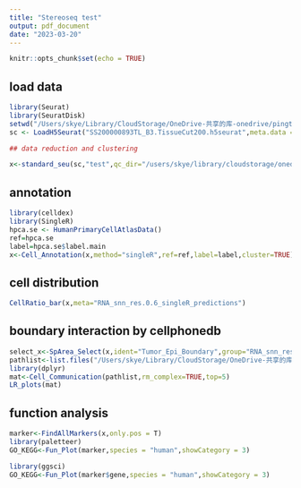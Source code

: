```yaml
---
title: "Stereoseq test"
output: pdf_document
date: "2023-03-20"
---
```


```r
knitr::opts_chunk$set(echo = TRUE)
```

## load data

```r
library(Seurat)
library(SeuratDisk)
setwd("/Users/skye/Library/CloudStorage/OneDrive-共享的库-onedrive/pingtai/work_project/华大空转/数据/WZB/out_test/bin200")
sc <- LoadH5Seurat("SS200000893TL_B3.TissueCut200.h5seurat",meta.data = T,misc=F)

## data reduction and clustering

x<-standard_seu(sc,"test",qc_dir="/users/skye/library/cloudstorage/onedrive-共享的库-onedrive/pingtai/work_project/华大空转/数据/wzb/out_test",spatial_dir=null)
```

## annotation

```r
library(celldex)
library(SingleR)
hpca.se <- HumanPrimaryCellAtlasData()
ref=hpca.se
label=hpca.se$label.main
x<-Cell_Annotation(x,method="singleR",ref=ref,label=label,cluster=TRUE)
```

## cell distribution

```r
CellRatio_bar(x,meta="RNA_snn_res.0.6_singleR_predictions")
```

## boundary interaction by cellphonedb

```r
select_x<-SpArea_Select(x,ident="Tumor_Epi_Boundary",group="RNA_snn_res.0.4_singleR_predictions",interestsID=c("Neurons","Smooth_muscle_cells"),spatial10x=FALSE,saveCPDB_dir="/Users/skye/Library/CloudStorage/OneDrive-共享的库-onedrive/pingtai/work_project/华大空转/数据/WZB/out_test/")
pathlist<-list.files("/Users/skye/Library/CloudStorage/OneDrive-共享的库-onedrive/pingtai/work_project/华大空转/数据/WZB/out_test/bin200/cellphonedb/out/",full.names = T)
library(dplyr)
mat<-Cell_Communication(pathlist,rm_complex=TRUE,top=5)
LR_plots(mat)
```

## function analysis

```r
marker<-FindAllMarkers(x,only.pos = T)
library(paletteer)
GO_KEGG<-Fun_Plot(marker,species = "human",showCategory = 3)
```

```r
library(ggsci)
GO_KEGG<-Fun_Plot(marker$gene,species = "human",showCategory = 3)
```
